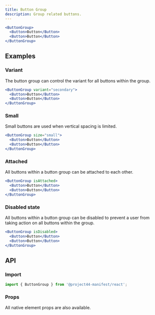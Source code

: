 ```yaml
---
title: Button Group
description: Group related buttons.
---
```


```jsx
<ButtonGroup>
  <Button>Button</Button>
  <Button>Button</Button>
</ButtonGroup>
```

## Examples

### Variant

The button group can control the variant for all buttons within the group.

```jsx
<ButtonGroup variant="secondary">
  <Button>Button</Button>
  <Button>Button</Button>
</ButtonGroup>
```

### Small

Small buttons are used when vertical spacing is limited.

```jsx
<ButtonGroup size="small">
  <Button>Button</Button>
  <Button>Button</Button>
</ButtonGroup>
```

### Attached

All buttons within a button group can be attached to each other.

```jsx
<ButtonGroup isAttached>
  <Button>Button</Button>
  <Button>Button</Button>
</ButtonGroup>
```

### Disabled state

All buttons within a button group can be disabled to prevent a user from taking action on all buttons within the group.

```jsx
<ButtonGroup isDisabled>
  <Button>Button</Button>
  <Button>Button</Button>
</ButtonGroup>
```

## API

### Import

```js
import { ButtonGroup } from '@project44-manifest/react';
```

### Props

All native element props are also available.

<PropsTable of="ButtonGroup" />
